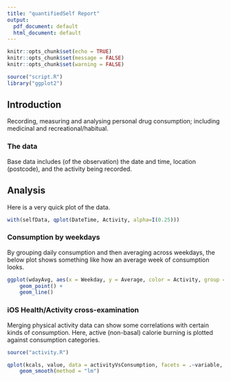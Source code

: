 ```yaml
---
title: "quantifiedSelf Report"
output:
  pdf_document: default
  html_document: default
---
```


```r
knitr::opts_chunk$set(echo = TRUE)
knitr::opts_chunk$set(message = FALSE)
knitr::opts_chunk$set(warning = FALSE)
```

```r
source("script.R")
library("ggplot2")
```

## Introduction

Recording, measuring and analysing personal drug consumption; including medicinal and recreational/habitual.

### The data

Base data includes (of the observation) the date and time, location (postcode), and the activity being recorded.

## Analysis

Here is a very quick plot of the data.

```r
with(selfData, qplot(DateTime, Activity, alpha=I(0.25)))
```

### Consumption by weekdays

By grouping daily consumption and then averaging across weekdays, the below plot shows something like how an average week of consumption looks.

```r
ggplot(wdayAvg, aes(x = Weekday, y = Average, color = Activity, group = Activity)) + 
    geom_point() + 
    geom_line()
```

### iOS Health/Activity cross-examination

Merging physical activity data can show some correlations with certain kinds of consumption. Here, active (non-basal) calorie burning is plotted against consumption categories.

```r
source("activity.R")
```

```r
qplot(kcals, value, data = activityVsConsumption, facets = .~variable, alpha=I(0.25)) + 
    geom_smooth(method = "lm")
```